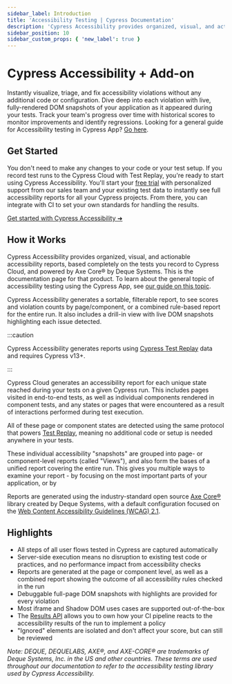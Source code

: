 ```yaml
---
sidebar_label: Introduction
title: 'Accessibility Testing | Cypress Documentation'
description: 'Cypress Accessibility provides organized, visual, and actionable accessibility reports, based completely on the tests you record to Cypress Cloud, and powered by Axe Core® by Deque Systems.'
sidebar_position: 10
sidebar_custom_props: { 'new_label': true }
---
```


# Cypress Accessibility <Badge type="success">+ Add-on</Badge>

Instantly visualize, triage, and fix accessibility violations without any additional code or configuration.
Dive deep into each violation with live, fully-rendered DOM snapshots of your application as it appeared during your tests.
Track your team's progress over time with historical scores to monitor improvements and identify regressions.
Looking for a general guide for Accessibility testing in Cypress App? [Go here](/app/guides/accessibility-testing).

<Btn
  label="Request trial ➜"
  variant="indigo-dark"
  href="https://www.cypress.io/accessibility?utm_medium=intro-cta&utm_source=docs.cypress.io&utm_content=Request%20trial"
/>
<Btn
  label="See a demo"
  icon="action-play-small"
  href="https://www.loom.com/share/eedb1d18c22942d39a5ed2471ae72788?sid=e39f791e-c0b3-4efc-9770-cbfac403c3b9"
/>
<Btn
  label=" Explore an example project"
  icon="cypress-accessibility-outline"
  href="https://on.cypress.io/rwa-accessibility-views?utm_source=docs.cypress.io&utm_medium=intro-cta&utm_content=Explore%20an%20example%20project"
/>

<DocsImage
  src="/img/accessibility/get-started/cypress-accessibility-overview.png"
  alt="A graphic showing the Cypress Accessibility dashboard including list of rules, views, and the user interface showing how devtools can be used"
  noBorder={true}
/>

## Get Started

You don't need to make any changes to your code or your test setup. If you record test runs to the Cypress Cloud with Test Replay, you're ready to start using Cypress Accessibility.
You'll start your [free trial](https://www.cypress.io/accessibility?utm_medium=intro-cta&utm_source=docs.cypress.io&utm_content=Request%20trial) with personalized support
from our sales team and your existing test data to instantly see full accessibility reports for all your Cypress projects.
From there, you can integrate with CI to set your own standards for handling the results.

[Get started with Cypress Accessibility ➜](/accessibility/get-started/setup)

## How it Works

Cypress Accessibility provides organized, visual, and actionable accessibility reports, based completely on the tests you record to Cypress Cloud, and powered by Axe Core® by Deque Systems. This is the documentation page for that product. To learn about the general topic of accessibility testing using the Cypress App, see [our guide on this topic](/app/guides/accessibility-testing).

Cypress Accessibility generates a sortable, filterable report, to see scores and violation counts by page/component, or a combined rule-based report for the entire run. It also includes a drill-in view with live DOM snapshots highlighting each issue detected.

:::caution

Cypress Accessibility generates reports using [Cypress Test Replay](/cloud/features/test-replay) data and requires Cypress v13+.

:::

Cypress Cloud generates an accessibility report for each unique state reached during your tests on a given Cypress run. This includes pages visited in end-to-end tests, as well as individual components rendered in component tests, and any states or pages that were encountered as a result of interactions performed during test execution.

All of these page or component states are detected using the same protocol that powers [Test Replay](/cloud/features/test-replay), meaning no additional code or setup is needed anywhere in your tests.

These individual accessibility "snapshots" are grouped into page- or component-level reports (called "Views"), and also form the bases of a unified report covering the entire run. This gives you multiple ways to examine your report - by focusing on the most important parts of your application, or by

Reports are generated using the industry-standard open source [Axe Core®](https://github.com/dequelabs/axe-core) library created by Deque Systems, with a default configuration focused on the [Web Content Accessibility Guidelines (WCAG) 2.1](https://www.w3.org/WAI/standards-guidelines/wcag/).

## Highlights

- All steps of all user flows tested in Cypress are captured automatically
- Server-side execution means no disruption to existing test code or practices, and no performance impact from accessibility checks
- Reports are generated at the page or component level, as well as a combined report showing the outcome of all accessibility rules checked in the run
- Debuggable full-page DOM snapshots with highlights are provided for every violation
- Most iframe and Shadow DOM uses cases are supported out-of-the-box
- The [Results API](/accessibility/results-api) allows you to own how your CI pipeline reacts to the accessibility results of the run to implement a policy
- "Ignored" elements are isolated and don't affect your score, but can still be reviewed

_Note: DEQUE, DEQUELABS, AXE®, and AXE-CORE® are trademarks of Deque Systems, Inc. in the US and other countries. These terms are used throughout our documentation to refer to the accessibility testing library used by Cypress Accessibility._
